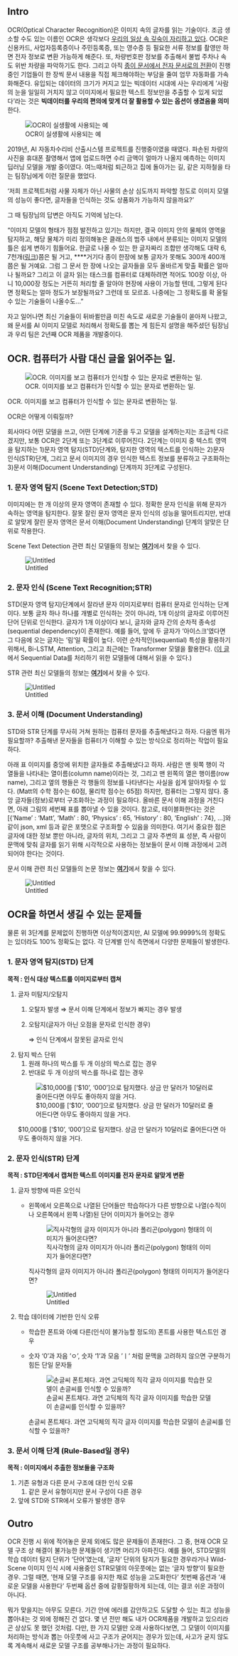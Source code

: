 ## Intro

OCR(Optical Character Recognition)은 이미지 속의 글자를 읽는 기술이다. 조금 생소할 수도 있는 이름인 OCR은 생각보다 [우리의 일상 속 깊숙이 자리하고 있다](https://medium.com/naver-cloud-platform/%EC%9D%B4%EB%A0%87%EA%B2%8C-%EC%82%AC%EC%9A%A9%ED%95%98%EC%84%B8%EC%9A%94-ocr%EC%9D%84-%EC%96%B4%EB%96%BB%EA%B2%8C-%ED%99%9C%EC%9A%A9%ED%95%A0%EA%B9%8C%EC%9A%94-ada22fb3c3ca#:~:text=%EB%AC%B8%EC%84%9C%EB%A5%BC%20%EC%9D%B8%EC%8B%9D%ED%95%98%EA%B3%A0%20%EC%82%AC%EC%9A%A9%EC%9E%90,%EB%8B%A4%EC%96%91%ED%95%98%EA%B2%8C%20%ED%99%9C%EC%9A%A9%EB%90%98%EA%B3%A0%20%EC%9E%88%EC%8A%B5%EB%8B%88%EB%8B%A4.&text=%EB%84%A4%EC%9D%B4%EB%B2%84%20%ED%81%B4%EB%A1%9C%EB%B0%94%EC%9D%98%20OCR%20%EA%B8%B0%EC%88%A0,%ED%95%98%EC%97%AC%20%EC%A0%95%ED%99%95%EB%8F%84%EB%A5%BC%20%EB%86%92%EC%9D%B4%EA%B3%A0%20%EC%9E%88%EC%8A%B5%EB%8B%88%EB%8B%A4.). OCR은 신용카드, 사업자등록증이나 주민등록증, 또는 영수증 등 필요한 서류 정보를 촬영만 하면 전자 정보로 변환 가능하게 해준다. 또, 차량번호판 정보를 추출해서 불법 주차나 속도 위반 차량을 파악하기도 한다. 그리고 아직 [종이 문서에서 전자 문서로의 전환](https://www.joongang.co.kr/article/23961049#home)이 진행중인 기업들이 한 장씩 문서 내용을 직접 체크해야하는 부담을 줄여 업무 자동화를 가속화해준다. 유입되는 데이터의 크기가 커지고 있는 빅데이터 시대에 사는 우리에게 '사람의 눈을 일일히 거치지 않고 이미지에서 필요한 텍스트 정보만을 추출할 수 있게 되었다'라는 것은 **빅데이터를 우리의 편의에 맞게 더 잘 활용할 수 있는 옵션이 생겼음을 의미**한다.

![OCR이 실생활에 사용되는 예](ocr-samples.png)

2019년, AI 자동차수리비 산출시스템 프로젝트를 진행중이였을 때였다. 파손된 차량의 사진을 휴대폰 촬영해서 앱에 업로드하면 수리 금액이 얼마가 나올지 예측하는 이미지 딥러닝 모델을 개발 중이였다. 여느때처럼 퇴근하고 집에 돌아가는 길, 같은 지하철을 타는 팀장님에게 이런 질문을 했었다. 

'저희 프로젝트처럼 사물 자체가 아닌 사물의 손상 심도까지 파악할 정도로 이미지 모델의 성능이 좋다면, 글자들을 인식하는 것도 상품화가 가능하지 않을까요?'

그 때 팀장님의 답변은 아직도 기억에 남는다.

"이미지 모델의 형태가 점점 발전하고 있기는 하지만, 결국 이미지 안의 물체의 영역을 탐지하고, 해당 물체가 미리 정의해놓은 클래스의 범주 내에서 분류되는 이미지 모델의 틀은 쉽게 변하기 힘들어요. 한글로 나올 수 있는 한 글자짜리 조합만 생각해도 대략 6, 7천개([링크](https://m.blog.naver.com/khsamuel/221442007316))쯤은 될 거고, ****거기다 종이 한장에 보통 글자가 못해도 300개 400개 쯤은 될 거예요. 그럼 그 문서 한 장에 나오는 글자들을 모두 올바르게 맞출 확률은 얼마나 될까요? 그리고 이 글자 읽는 태스크를 컴퓨터로 대체하려면 적어도 100장 이상, 아니 10,000장 정도는 거뜬히 처리할 줄 알아야 현장에 사용이 가능할 텐데, 그렇게 된다면 정확도는 얼마 정도가 보장될까요? 그런데 또 모르죠. 나중에는 그 정확도를 확 올릴 수 있는 기술들이 나올수도..."

자고 일어나면 최신 기술들이 뒤바뀔만큼 미친 속도로 새로운 기술들이 쏟아져 나왔고, 왜 문서를 AI 이미지 모델로 처리해서 정확도를 뽑는 게 힘든지 설명을 해주셨던 팀장님과 우리 팀은 2년째 OCR 제품을 개발중이다.

## OCR. 컴퓨터가 사람 대신 글을 읽어주는 일.

![OCR. 이미지를 보고 컴퓨터가 인식할 수 있는 문자로 변환하는 일.](ocr-abstraction.png)

OCR. 이미지를 보고 컴퓨터가 인식할 수 있는 문자로 변환하는 일.

OCR은 어떻게 이뤄질까?

회사마다 어떤 모델을 쓰고, 어떤 단계에 기준을 두고 모델을 설계하는지는 조금씩 다르겠지만, 보통 OCR은 2단계 또는 3단계로 이루어진다. 2단계는 이미지 중 텍스트 영역을 탐지하는 1)문자 영역 탐지(STD)단계와, 탐지한 영역의 텍스트를 인식하는 2)문자 인식(STR)단계, 그리고 문서 이미지의 경우 인식한 텍스트 정보를 분류하고 구조화하는 3)문서 이해(Document Understanding) 단계까지 3단계로 구성된다.

### 1. **문자 영역 탐지 (Scene Text Detection;STD)**

이미지에는 한 개 이상의 문자 영역이 존재할 수 있다. 정확한 문자 인식을 위해 문자가 속하는 영역을 탐지한다. 잘못 잘린 문자 영역은 문자 인식의 성능을 떨어트리지만, 반대로 알맞게 잘린 문자 영역은 문서 이해(Document Understanding) 단계의 알맞은 단위로 작용한다. 

Scene Text Detection 관련 최신 모델들의 정보는 **[여기](https://paperswithcode.com/task/scene-text-detection)**에서 찾을 수 있다.

![Untitled](std-process.png)

### 2. **문자 인식 (Scene Text Recognition;STR)**

STD(문자 영역 탐지)단계에서 잘라낸 문자 이미지로부터 컴퓨터 문자로 인식하는 단계이다. 보통 글자 하나 하나를 개별로 인식하는 것이 아니라, 1개 이상의 글자로 이루어진 단어 단위로 인식한다. 글자가 1개 이상이다 보니, 글자와 글자 간의 순차적 종속성(sequential dependency)이 존재한다. 예를 들어, 앞에 두 글자가 '아이스크'였다면 그 다음에 오는 글자는 '림'일 확률이 높다. 이런 순차적인(sequential) 특성을 활용하기 위해서, Bi-LSTM, Attention, 그리고 최근에는 Transformer 모델을 활용한다. ([이 글](https://www.notion.so/e181266b3b624c959e832c86343d435e?pvs=21)에서 Sequential Data를 처리하기 위한 모델들에 대해서 읽을 수 있다.)

STR 관련 최신 모델들의 정보는 [**여기**](https://paperswithcode.com/task/scene-text-recognition)에서 찾을 수 있다.

![Untitled](str-process.png)

### 3. **문서 이해 (Document Understanding)**

STD와 STR 단계를 무사히 거쳐 원하는 컴퓨터 문자를 추출해냈다고 하자. 다음엔 뭐가 필요할까? 추출해낸 문자들을 컴퓨터가 이해할 수 있는 방식으로 정리하는 작업이 필요하다. 

아래 표 이미지를 중앙에 위치한 글자들로 추출해냈다고 하자. 사람은 맨 윗쪽 행이 각 열들을 나타내는 열이름(column name)이라는 것, 그리고 맨 왼쪽의 열은 행이름(row name), 그리고 옆의 행들은 각 행들의 정보를 나타낸다는 사실을 쉽게 알아차릴 수 있다. (Matt의 수학 점수는 60점, 물리학 점수는 65점) 하지만, 컴퓨터는 그렇지 않다. 중앙 글자들(정보)로부터 구조화하는 과정이 필요하다. 올바른 문서 이해 과정을 거친다면, 아래 그림의 세번째 표를 뽑아낼 수 있을 것이다. 참고로, 테이블화한다는 것은 [{'Name' : 'Matt', 'Math' : 80, 'Physics' : 65, 'History' : 80, 'English' : 74}, ...]와 같이 json, xml 등과 같은 포맷으로 구조화할 수 있음을 의미한다. 여기서 중요한 점은 글자에 대한 정보 뿐만 아니라, 글자의 위치, 그리고 그 글자 주변의 표 성분, 즉 사람이 문맥에 맞춰 글자를 읽기 위해 시각적으로 사용하는 정보들이 문서 이해 과정에서 고려되어야 한다는 것이다.

문서 이해 관련 최신 모델들의 논문 정보는 **[여기](https://paperswithcode.com/search?q_meta=&q_type=&q=document+understanding)**에서 찾을 수 있다.

![Untitled](understanding-process.png)

## OCR을 하면서 생길 수 있는 문제들

물론 위 3단계를 문제없이 진행하면 이상적이겠지만, AI 모델에 99.9999%의 정확도는 있더라도 100% 정확도는 없다. 각 단계별 인식 측면에서 다양한 문제들이 발생한다.

### 1. 문자 영역 탐지(STD) 단계

**목적 : 인식 대상 텍스트를 이미지로부터 캡쳐**

1. 글자 미탐지/오탐지
    1. 오탈자 발생 ⇒ 문서 이해 단계에서 정보가 빠지는 경우 발생
    2. 오탐지(글자가 아닌 오점을 문자로 인식한 경우)
        
        ⇒ 인식 단계에서 잘못된 글자로 인식
        
2. 탐지 박스 단위
    1. 원래 하나의 박스를 두 개 이상의 박스로 잡는 경우
    2. 반대로 두 개 이상의 박스를 하나로 잡는 경우
    
    ![$10,000를 ['$10', '000']으로 탐지했다. 상금 만 달러가 10달러로 줄어든다면 아무도 좋아하지 않을 거다.](misdetection-example.png)
    
    $10,000를 ['$10', '000']으로 탐지했다. 상금 만 달러가 10달러로 줄어든다면 아무도 좋아하지 않을 거다.
    

### 2. 문자 인식(STR) 단계

**목적 : STD단계에서 캡쳐한 텍스트 이미지를 전자 문자로 알맞게 변환**

1. 글자 방향에 따른 오인식
    - 왼쪽에서 오른쪽으로 나열된 단어들만 학습하다가 다른 방향으로 나열(수직이나 오른쪽에서 왼쪽 나열)된 단어 이미지가 들어오는 경우
        
        ![직사각형의 글자 이미지가 아니라 폴리곤(polygon) 형태의 이미지가 들어온다면?](exceptional-cases.png)
        
        직사각형의 글자 이미지가 아니라 폴리곤(polygon) 형태의 이미지가 들어온다면?
        
        ![Untitled](vertical-alignment-example.png)
        
2. 학습 데이터에 기반한 인식 오류
    - 학습한 폰트와 아예 다른(인식이 불가능할 정도의) 폰트를 사용한 텍스트인 경우
    - 숫자 '0'과 자음 'ㅇ', 숫자 '1'과 모음 'ㅣ' 처럼 문맥을 고려하지 않으면 구분하기 힘든 단일 문자들
        
        ![손글씨 폰트체다. 과연 고딕체의 직각 글자 이미지를 학습한 모델이 손글씨를 인식할 수 있을까?](handwritten.png)
        
        손글씨 폰트체다. 과연 고딕체의 직각 글자 이미지를 학습한 모델이 손글씨를 인식할 수 있을까?
        
    

### 3. 문서 이해 단계 (Rule-Based일 경우)

**목적 : 이미지에서 추출한 정보들을 구조화**

1. 기존 유형과 다른 문서 구조에 대한 인식 오류
    1. 같은 문서 유형이지만 문서 구성이 다른 경우
2. 앞에 STD와 STR에서 오류가 발생한 경우

## Outro

OCR 진행 시 위에 적어놓은 문제 외에도 많은 문제들이 존재한다. 그 중, 현재 OCR 모델 구조 상 해결이 불가능한 문제들이 생기면 머리가 아파진다. 예를 들어, STD모델의 학습 데이터 탐지 단위가 '단어'였는데, '글자' 단위의 탐지가 필요한 경우라거나  Wild-Scene 이미지 인식 시에 사용중인 STR모델의 아웃풋에는 없는 '글자 방향'이 필요한 경우. 그럴 때면, '현재 모델 구조를 유지한 채로 성능을 고도화한다' 첫번째 옵션과 '새로운 모델을 사용한다' 두번째 옵션 중에 갈팡질팡하게 되는데, 이는 결코 쉬운 과정이 아니다. 

뭐가 맞을지는 아무도 모른다. 기간 안에 에러를 감안하고도 도달할 수 있는 최고 성능을 뽑아내는 것 외에 정해진 건 없다. 몇 년 전만 해도 내가 OCR제품을 개발하고 있으리라곤 상상도 못 했던 것처럼. 다만, 한 가지 모델만 오래 사용하다보면, 그 모델이 이미지를 처리하는 방식과 뽑는 아웃풋에 사고 구조가 굳어지는 경우가 있는데, 사고가 굳지 않도록 계속해서 새로운 모델 구조를 공부해나가는 과정이 필요하다.